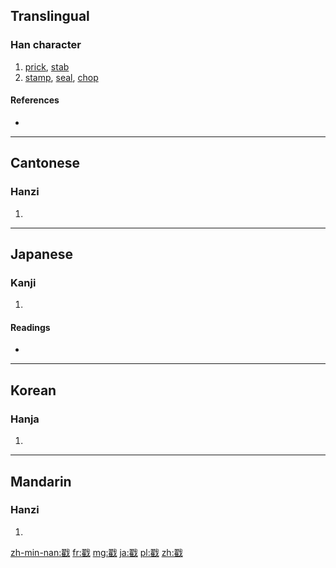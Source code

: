 ==Translingual==

===Han character===
{{Han char|rn=62|rad=戈|as=14|sn=18|four=1325<sub>0</sub>|canj=尸土戈 (SGI)}}

# [[prick]], [[stab]]
# [[stamp]], [[seal]], [[chop]]

====References====
* {{Han ref|kx=0414.240|dkj=11684|dj=0758.150|hdz=21414.040|uh=6233|ud=25139|bh=C257|bd=49751}}

----

==Cantonese==

===Hanzi===
{{yue-hanzi|jyut=|y=cheuk3}}

# {{defn|lang=yue|sort=戈14}}

----

==Japanese==

===Kanji===
{{ja-kanji|grade=|rs=戈14}}

# {{defn|lang=ja|sort=戈14}}

====Readings====
* {{ja-readings|on=[[たく]] (taku)|kun=[[さす]] (sasu), [[つく]] (tsuku)}}

----

==Korean==

===Hanja===
{{ko-hanja|hangeul=착|eumhun=|rv=chak|mr=ch'ak|y=chak}}

# {{defn|lang=ko|sort=戈14}}

----

==Mandarin==

===Hanzi===
{{cmn-hanzi|pin=[[ài]] ([[ai4]]), [[chuō]] ([[chuo1]])|wg=ai<sup>4</sup>, ch'o<sup>1</sup>}}

# {{defn|lang=cmn|sort=戈14}}

[[zh-min-nan:戳]]
[[fr:戳]]
[[mg:戳]]
[[ja:戳]]
[[pl:戳]]
[[zh:戳]]
